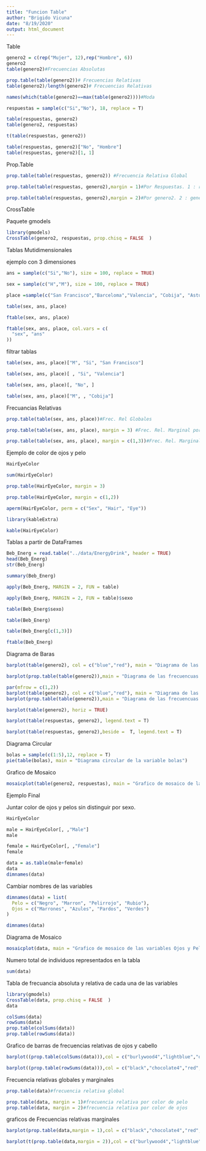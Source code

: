 ```yaml
---
title: "Funcion Table"
author: "Brigido Vicuna"
date: "8/19/2020"
output: html_document
---
```


Table
```r
genero2 = c(rep("Mujer", 12),rep("Hombre", 6))
genero2
table(genero2)#Frecuencias Absolutas

prop.table(table(genero2))# Frecuencias Relativas
table(genero2)/length(genero2)# Frecuencias Relativas

names(which(table(genero2)==max(table(genero2))))#Moda
```
```r
respuestas = sample(c("Si","No"), 18, replace = T)

table(respuestas, genero2)
table(genero2, respuestas)

t(table(respuestas, genero2))
```
```r
table(respuestas, genero2)["No", "Hombre"]
table(respuestas, genero2)[1, 1]
```

Prop.Table
```r
prop.table(table(respuestas, genero2)) #Frecuencia Relativa Global

prop.table(table(respuestas, genero2),margin = 1)#Por Respuestas. 1 : repuestas. Por filas suma uno.

prop.table(table(respuestas, genero2),margin = 2)#Por genero2. 2 : genero2. Por columnas suma uno.
```
CrossTable

Paquete gmodels
```r
library(gmodels)
CrossTable(genero2, respuestas, prop.chisq = FALSE  )
```
Tablas Mutidimensionales

ejemplo con 3 dimensiones
```r
ans = sample(c("Si","No"), size = 100, replace = TRUE)

sex = sample(c("H","M"), size = 100, replace = TRUE)

place =sample(c("San Francisco","Barceloma","Valencia", "Cobija", "Asturias"), size = 100, replace = TRUE)

table(sex, ans, place)

ftable(sex, ans, place)

ftable(sex, ans, place, col.vars = c(
  "sex", "ans"
))
```

filtrar tablas
```r
table(sex, ans, place)["M", "Si", "San Francisco"]

table(sex, ans, place)[ , "Si", "Valencia"]

table(sex, ans, place)[, "No", ]

table(sex, ans, place)["M", , "Cobija"]
```
Frecuancias Relativas
```r
prop.table(table(sex, ans, place))#Frec. Rel Globales

prop.table(table(sex, ans, place), margin = 3) #Frec. Rel. Marginal por lugar

prop.table(table(sex, ans, place), margin = c(1,3))#Frec. Rel. Marginal por sexo y lugar
```
Ejemplo de color de ojos y pelo
```r
HairEyeColor

sum(HairEyeColor)

prop.table(HairEyeColor, margin = 3)

prop.table(HairEyeColor, margin = c(1,2))
```
```r
aperm(HairEyeColor, perm = c("Sex", "Hair", "Eye"))
```
```r
library(kableExtra)

kable(HairEyeColor)
```
Tablas a partir de DataFrames
```r
Beb_Energ = read.table("../data/EnergyDrink", header = TRUE)
head(Beb_Energ)
str(Beb_Energ)

summary(Beb_Energ)

apply(Beb_Energ, MARGIN = 2, FUN = table)
```
```r
apply(Beb_Energ, MARGIN = 2, FUN = table)$sexo
```
```r
table(Beb_Energ$sexo)
```
```r
table(Beb_Energ)
```

```r
table(Beb_Energ[c(1,3)])
```
```r
ftable(Beb_Energ)
```
Diagrama de Baras

```r
barplot(table(genero2), col = c("blue","red"), main = "Diagrama de las frecuencuas absolutas\n de la variable\"Sexo\"")
```

```r
barplot(prop.table(table(genero2)),main = "Diagrama de las frecuencuas relativas\n de la variable\"Sexo\"")
```
```r
par(mfrow = c(1,2))
barplot(table(genero2), col = c("blue","red"), main = "Diagrama de las frecuencuas absolutas\n de la variable\"Sexo\"")
barplot(prop.table(table(genero2)),main = "Diagrama de las frecuencuas relativas\n de la variable\"Sexo\"")
```
```r
barplot(table(genero2), horiz = TRUE)
```
```r
barplot(table(respuestas, genero2), legend.text = T)
```
```r
barplot(table(respuestas, genero2),beside =  T, legend.text = T)
```
Diagrama Circular

```r
bolas = sample(c(1:5),12, replace = T)
pie(table(bolas), main = "Diagrama circular de la variable bolas")
```
Grafico de Mosaico
```r
mosaicplot(table(genero2, respuestas), main = "Grafico de mosaico de las variables genero2 y respuestas")
```
Ejemplo Final

Juntar color de ojos y pelos sin distinguir por sexo.
```r
HairEyeColor

male = HairEyeColor[, ,"Male"]
male

female = HairEyeColor[, ,"Female"]
female

data = as.table(male+female)
data
dimnames(data)
```
Cambiar nombres de las variables
```r
dimnames(data) = list(
  Pelo = c("Negro", "Marron", "Pelirrojo", "Rubio"),
  Ojos = c("Marrones", "Azules", "Pardos", "Verdes")
)

dimnames(data)
```

Diagrama de Mosaico
```r
mosaicplot(data, main = "Grafico de mosaico de las variables Ojos y Pelo", color = "blue")
```
Numero total de individuos representados en la tabla
```r
sum(data)
```
Tabla de frecuancia absoluta y relativa de cada una de las variables

```r
library(gmodels)
CrossTable(data, prop.chisq = FALSE  )
data

colSums(data)
rowSums(data)
prop.table(colSums(data))
prop.table(rowSums(data))
```

Grafico de barras de frecuencias relativas de ojos y cabello
```r
barplot((prop.table(colSums(data))),col = c("burlywood4","lightblue","orange","darkseagreen1"), main = "Frecuencias relativas de colores de ojos", ylim = c(0,0.4))

barplot((prop.table(rowSums(data))),col = c("black","chocolate4","red","darkgoldenrod1"), main = "Frecuencias relativas de colores de cabello", ylim = c(0,0.5))
```
Frecuencia relativas globales y marginales
```r
prop.table(data)#frecuencia relativa global

prop.table(data, margin = 1)#frecuencia relativa por color de pelo
prop.table(data, margin = 2)#frecuencia relativa por color de ojos


```
graficos de Frecuencias relativas marginales

```r
barplot(prop.table(data,margin = 1),col = c("black","chocolate4","red","darkgoldenrod1"), main = "Frecuencias relativas de color de pelo\n por color de ojos", ylim = c(0,0.8), beside = T, legend.text = T)

barplot(t(prop.table(data,margin = 2)),col = c("burlywood4","lightblue","orange","darkseagreen1"), main = "Frecuencias relativas de color de ojos\n por color de cabello", ylim = c(0,0.8), beside = T, legend.text = T)
```

